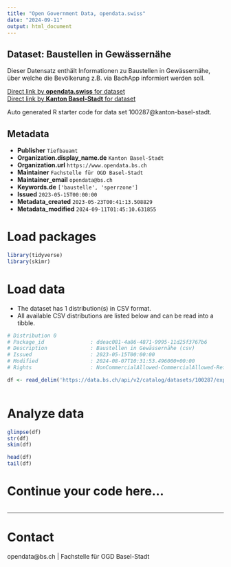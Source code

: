 ```yaml
---
title: "Open Government Data, opendata.swiss"
date: "2024-09-11"
output: html_document
---
```


## Dataset: Baustellen in Gewässernähe

Dieser Datensatz enthält Informationen zu Baustellen in Gewässernähe, über welche die Bevölkerung z.B. via BachApp informiert werden soll. 

[Direct link by **opendata.swiss** for dataset](https://opendata.swiss/de/dataset/baustellen-in-gewassernahe)<br>
[Direct link by **Kanton Basel-Stadt** for dataset](https://data.bs.ch/explore/dataset/100287/)

Auto generated R starter code for data set 100287@kanton-basel-stadt.

## Metadata

- **Publisher** `Tiefbauamt`
- **Organization.display_name.de** `Kanton Basel-Stadt`
- **Organization.url** `https://www.opendata.bs.ch`
- **Maintainer** `Fachstelle für OGD Basel-Stadt`
- **Maintainer_email** `opendata@bs.ch`
- **Keywords.de** `['baustelle', 'sperrzone']`
- **Issued** `2023-05-15T00:00:00`
- **Metadata_created** `2023-05-23T00:41:13.508829`
- **Metadata_modified** `2024-09-11T01:45:10.631855`


# Load packages

```r

library(tidyverse)
library(skimr)

```

# Load data

-   The dataset has 1 distribution(s) in CSV format.
-   All available CSV distributions are listed below and can be read into a tibble.

```r

# Distribution 0
# Package_id               : ddeac081-4a86-4871-9995-11d25f3767b6
# Description              : Baustellen in Gewässernähe (csv)
# Issued                   : 2023-05-15T00:00:00
# Modified                 : 2024-08-07T10:31:53.496000+00:00
# Rights                   : NonCommercialAllowed-CommercialAllowed-ReferenceRequired

df <- read_delim('https://data.bs.ch/api/v2/catalog/datasets/100287/exports/csv?use_labels=true')



```

# Analyze data

```r

glimpse(df)
str(df)
skim(df)

head(df)
tail(df)

```

# Continue your code here...

```r

```

------------------------------------------------------------------------

# Contact

opendata@bs.ch | Fachstelle für OGD Basel-Stadt
